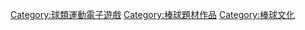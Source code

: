 [[Category:球類運動電子遊戲|Category:球類運動電子遊戲]]
[[Category:棒球題材作品|Category:棒球題材作品]]
[[Category:棒球文化|Category:棒球文化]]